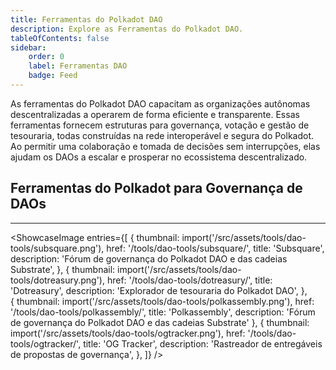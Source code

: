```yaml
---
title: Ferramentas do Polkadot DAO
description: Explore as Ferramentas do Polkadot DAO.
tableOfContents: false
sidebar: 
    order: 0
    label: Ferramentas DAO
    badge: Feed
---
```



As ferramentas do Polkadot DAO capacitam as organizações autônomas descentralizadas a operarem de forma eficiente e transparente. Essas ferramentas fornecem estruturas para governança, votação e gestão de tesouraria, todas construídas na rede interoperável e segura do Polkadot. Ao permitir uma colaboração e tomada de decisões sem interrupções, elas ajudam os DAOs a escalar e prosperar no ecossistema descentralizado.

## Ferramentas do Polkadot para Governança de DAOs
----------------
<ShowcaseImage
  entries={[
        {
      thumbnail: import('/src/assets/tools/dao-tools/subsquare.png'),
      href: '/tools/dao-tools/subsquare/',
      title: 'Subsquare',
      description: 'Fórum de governança do Polkadot DAO e das cadeias Substrate',
    },
                     {
      thumbnail: import('/src/assets/tools/dao-tools/dotreasury.png'),
      href: '/tools/dao-tools/dotreasury/',
      title: 'Dotreasury',
      description: 'Explorador de tesouraria do Polkadot DAO',
      },  
    {
      thumbnail: import('/src/assets/tools/dao-tools/polkassembly.png'),
      href: '/tools/dao-tools/polkassembly/',
      title: 'Polkassembly',
      description: 'Fórum de governança do Polkadot DAO e das cadeias Substrate'
      },
              {
      thumbnail: import('/src/assets/tools/dao-tools/ogtracker.png'),
      href: '/tools/dao-tools/ogtracker/',
      title: 'OG Tracker',
      description: 'Rastreador de entregáveis de propostas de governança',
    },
  ]}
/>
